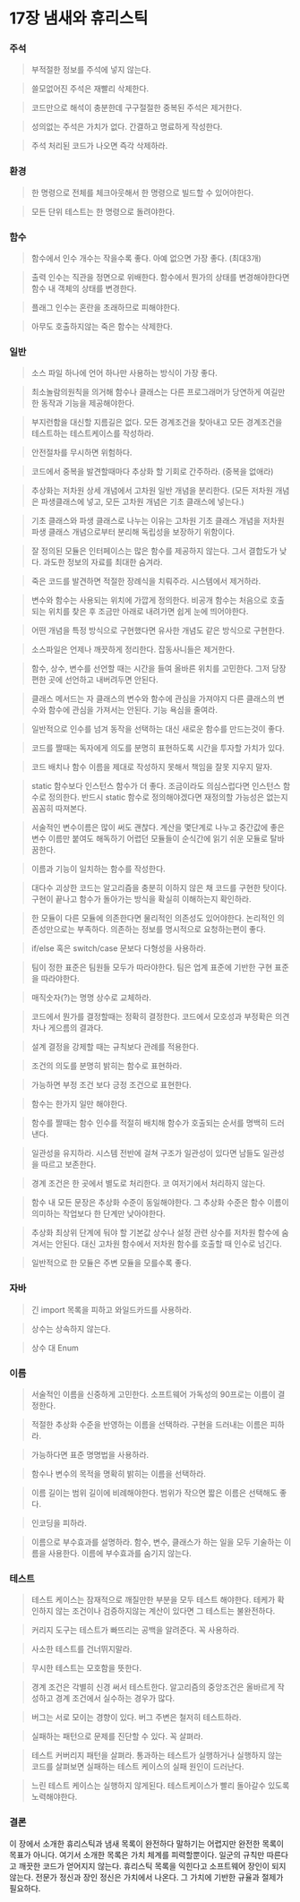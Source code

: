 # 17장 냄새와 휴리스틱

### 주석

> 부적절한 정보를 주석에 넣지 않는다.

> 쓸모없어진 주석은 재빨리 삭제한다.

> 코드만으로 해석이 충분한데 구구절절한 중복된 주석은 제거한다.

> 성의없는 주석은 가치가 없다. 간결하고 명료하게 작성한다.

> 주석 처리된 코드가 나오면 즉각 삭제하라.

### 환경

> 한 명령으로 전체를 체크아웃해서 한 명령으로 빌드할 수 있어야한다.

> 모든 단위 테스트는 한 명령으로 돌려야한다.

### 함수

> 함수에서 인수 개수는 작을수록 좋다. 아예 없으면 가장 좋다. (최대3개)

> 출력 인수는 직관을 정면으로 위배한다. 함수에서 뭔가의 상태를 변경해야한다면 함수 내 객체의 상태를 변경한다.

> 플래그 인수는 혼란을 초래하므로 피해야한다.

> 아무도 호출하지않는 죽은 함수는 삭제한다.

### 일반

> 소스 파일 하나에 언어 하나만 사용하는 방식이 가장 좋다.

> 최소놀람의원칙을 의거해 함수나 클래스는 다른 프로그래머가 당연하게 여길만한 동작과 기능을 제공해야한다.

> 부지런함을 대신할 지름길은 없다. 모든 경계조건을 찾아내고 모든 경계조건을 테스트하는 테스트케이스를 작성하라.

> 안전절차를 무시하면 위험하다.

> 코드에서 중복을 발견할때마다 추상화 할 기회로 간주하라. (중복을 없애라)

> 추상화는 저차원 상세 개념에서 고차원 일반 개념을 분리한다. (모든 저차원 개념은 파생클래스에 넣고, 모든 고차원 개념은 기초 클래스에 넣는다.)

> 기초 클래스와 파생 클래스로 나누는 이유는 고차원 기초 클래스 개념을 저차원 파생 클래스 개념으로부터 분리해 독립성을 보장하기 위함이다.

> 잘 정의된 모듈은 인터페이스는 많은 함수를 제공하지 않는다. 그서 결합도가 낮다. 과도한 정보의 자료를 최대한 숨겨라.

> 죽은 코드를 발견하면 적절한 장례식을 치뤄주라. 시스템에서 제거하라.

> 변수와 함수는 사용되는 위치에 가깝게 정의한다. 비공개 함수는 처음으로 호출되는 위치를 찾은 후 조금만 아래로 내려가면 쉽게 눈에 띄어야한다.

> 어떤 개념을 특정 방식으로 구현했다면 유사한 개념도 같은 방식으로 구현한다.

> 소스파일은 언제나 깨끗하게 정리한다. 잡동사니들은 제거한다.

> 함수, 상수, 변수를 선언할 때는 시간을 들여 올바른 위치를 고민한다. 그저 당장 편한 곳에 선언하고 내버려두면 안된다.

> 클래스 메서드는 자 클래스의 변수와 함수에 관심을 가져야지 다른 클래스의 변수와 함수에 관심을 가져서는 안된다. 기능 욕심을 줄여라.

> 일반적으로 인수를 넘겨 동작을 선택하는 대신 새로운 함수를 만드는것이 좋다.

> 코드를 짤때는 독자에게 의도를 분명히 표현하도록 시간을 투자할 가치가 있다.

> 코드 배치나 함수 이름을 제대로 작성하지 못해서 책임을 잘못 지우지 말자.

> static 함수보다 인스턴스 함수가 더 좋다. 조금이라도 의심스럽다면 인스턴스 함수로 정의한다. 반드시 static 함수로 정의해야겠다면 재정의할 가능성은 없는지 꼼꼼히 따져본다.

> 서술적인 변수이름은 많이 써도 괜찮다. 계산을 몇단계로 나누고 중간값에 좋은 변수 이름만 붙여도 해독하기 어렵던 모듈들이 순식간에 읽기 쉬운 모듈로 탈바꿈한다.

> 이름과 기능이 일치하는 함수를 작성한다.

> 대다수 괴상한 코드는 알고리즘을 충분히 이하지 않은 채 코드를 구현한 탓이다. 구현이 끝나고 함수가 돌아가는 방식을 확실히 이해하는지 확인하라.

> 한 모듈이 다른 모듈에 의존한다면 물리적인 의존성도 있어야한다. 논리적인 의존성만으로는 부족하다. 의존하는 정보를 명시적으로 요청하는편이 좋다.

> if/else 혹은 switch/case 문보다 다형성을 사용하라.

> 팀이 정한 표준은 팀원들 모두가 따라야한다. 팀은 업계 표준에 기반한 구현 표준을 따라야한다.

> 매직숫자(?)는 명명 상수로 교체하라.

> 코드에서 뭔가를 결정할때는 정확히 결정한다. 코드에서 모호성과 부정확은 의견차나 게으름의 결과다.

> 설계 결정을 강제할 때는 규칙보다 관례를 적용한다.

> 조건의 의도를 분명히 밝히는 함수로 표현하라.

> 가능하면 부정 조건 보다 긍정 조건으로 표현한다.

> 함수는 한가지 일만 해야한다.

> 함수를 짤때는 함수 인수를 적절히 배치해 함수가 호출되는 순서를 명백히 드러낸다.

> 일관성을 유지하라. 시스템 전반에 걸쳐 구조가 일관성이 있다면 남들도 일관성을 따르고 보존한다.

> 경계 조건은 한 곳에서 별도로 처리한다. 코 여저기에서 처리하지 않는다.

> 함수 내 모든 문장은 추상화 수준이 동일해야한다. 그 추상화 수준은 함수 이름이 의미하는 작업보다 한 단계만 낮아야한다.

> 추상화 최상위 단계에 둬야 할 기본값 상수나 설정 관련 상수를 저차원 함수에 숨겨서는 안된다. 대신 고차원 함수에서 저차원 함수를 호출할 때 인수로 넘긴다.

> 일반적으로 한 모듈은 주변 모듈을 모를수록 좋다.

### 자바

> 긴 import 목록을 피하고 와일드카드를 사용하라.

> 상수는 상속하지 않는다.

> 상수 대 Enum

### 이름

> 서술적인 이름을 신중하게 고민한다. 소프트웨어 가독성의 90프로는 이름이 결정한다.

> 적절한 추상화 수준을 반영하는 이름을 선택하라. 구현을 드러내는 이름은 피하라.

> 가능하다면 표준 명명법을 사용하라.

> 함수나 변수의 목적을 명확히 밝히는 이름을 선택하라.

> 이름 길이는 범위 길이에 비례해야한다. 범위가 작으면 짧은 이름은 선택해도 좋다.

> 인코딩을 피하라.

> 이름으로 부수효과를 설명하라. 함수, 변수, 클래스가 하는 일을 모두 기술하는 이름을 사용한다. 이름에 부수효과를 숨기지 않는다.

### 테스트

> 테스트 케이스는 잠재적으로 깨질만한 부분을 모두 테스트 해야한다. 테케가 확인하지 않는 조건이나 검증하지않는 계산이 있다면 그 테스트는 불완전하다.

> 커리지 도구는 테스트가 빠뜨리는 공백을 알려준다. 꼭 사용하라.

> 사소한 테스트를 건너뛰지말라.

> 무시한 테스트는 모호함을 뜻한다.

> 경계 조건은 각별히 신경 써서 테스트한다. 알고리즘의 중앙조건은 올바르게 작성하고 경계 조건에서 실수하는 경우가 많다.

> 버그는 서로 모이는 경향이 있다. 버그 주변은 철저히 테스트하라.

> 실패하는 패턴으로 문제를 진단할 수 있다. 꼭 살펴라.

> 테스트 커버리지 패턴을 살펴라. 통과하는 테스트가 실행하거나 실행하지 않는 코드를 살펴보면 실패하는 테스트 케이스의 실패 원인이 드러난다.

> 느린 테스트 케이스는 실행하지 않게된다. 테스트케이스가 빨리 돌아갈수 있도록 노력해야한다.

### 결론

이 장에서 소개한 휴리스틱과 냄새 목록이 완전하다 말하기는 어렵지만 완전한 목록이 목표가 아니다. 여기서 소개한 목록은 가치 체계를 피력할뿐이다.
일군의 규칙만 따른다고 깨끗한 코드가 얻어지지 않는다. 휴리스틱 목록을 익힌다고 소프트웨어 장인이 되지 않는다. 전문가 정신과 장인 정신은 가치에서 나온다.
그 가치에 기반한 규율과 절제가 필요하다.
